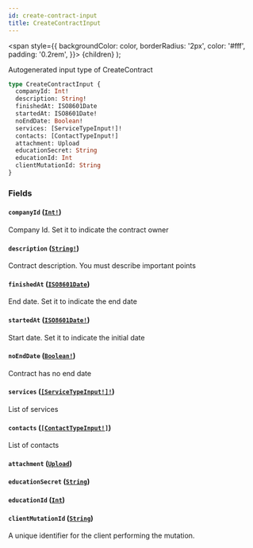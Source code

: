 ```yaml
---
id: create-contract-input
title: CreateContractInput
---
```


<span
style={{
      backgroundColor: color,
      borderRadius: '2px',
      color: '#fff',
      padding: '0.2rem',
    }}>
{children}
</span>
);

Autogenerated input type of CreateContract

```graphql
type CreateContractInput {
  companyId: Int!
  description: String!
  finishedAt: ISO8601Date
  startedAt: ISO8601Date!
  noEndDate: Boolean!
  services: [ServiceTypeInput!]!
  contacts: [ContactTypeInput!]
  attachment: Upload
  educationSecret: String
  educationId: Int
  clientMutationId: String
}
```

### Fields

#### `companyId` ([`Int!`](/api/scalars/int))

Company Id. Set it to indicate the contract owner

#### `description` ([`String!`](/api/scalars/string))

Contract description. You must describe important points

#### `finishedAt` ([`ISO8601Date`](/api/scalars/iso-8601-date))

End date. Set it to indicate the end date

#### `startedAt` ([`ISO8601Date!`](/api/scalars/iso-8601-date))

Start date. Set it to indicate the initial date

#### `noEndDate` ([`Boolean!`](/api/scalars/boolean))

Contract has no end date

#### `services` ([`[ServiceTypeInput!]!`](/api/inputs/service-type-input))

List of services

#### `contacts` ([`[ContactTypeInput!]`](/api/inputs/contact-type-input))

List of contacts

#### `attachment` ([`Upload`](/api/scalars/upload))

#### `educationSecret` ([`String`](/api/scalars/string))

#### `educationId` ([`Int`](/api/scalars/int))

#### `clientMutationId` ([`String`](/api/scalars/string))

A unique identifier for the client performing the mutation.
